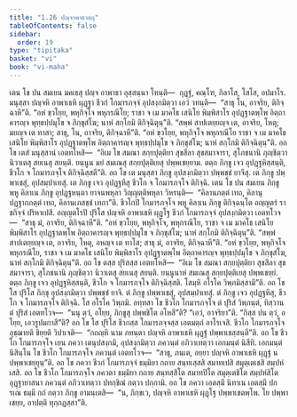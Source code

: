 ```yaml
---
title: "1.26 ปญฺจาพาธวตฺถุ"
tableOfContents: false
sidebar:
  order: 19
type: "tipitaka"
basket: "vi"
book: "vi-maha"
---
```



<DynamicBreadcrumb />

<Division number="88" book="vi-maha">

<Paragraph number="422" book="vi-maha">
เตน โข ปน สมเยน มคเธสุ ปญฺจ อาพาธา อุสฺสนฺนา โหนฺติ—  กุฏฺฐํ, คณฺโฑ, กิลาโส, โสโส, อปมาโร. มนุสฺสา ปญฺจหิ อาพาเธหิ ผุฏฺฐา ชีวกํ โกมารภจฺจํ อุปสงฺกมิตฺวา เอวํ วทนฺติ—  “สาธุ โน, อาจริย, ติกิจฺฉาหี”ติ. “อหํ ขฺวโยฺย, พหุกิจฺโจ พหุกรณีโย; ราชา จ เม มาคโธ เสนิโย พิมฺพิสาโร อุปฏฺฐาตพฺโพ อิตฺถาคารญฺจ พุทฺธปฺปมุโข จ ภิกฺขุสํโฆ; นาหํ สกฺโกมิ ติกิจฺฉิตุนฺ”ติ. “สพฺพํ สาปเตยฺยญฺจ เต, อาจริย, โหตุ; มยญฺจ เต ทาสา; สาธุ, โน, อาจริย, ติกิจฺฉาหี”ติ. “อหํ ขฺวโยฺย, พหุกิจฺโจ พหุกรณีโย ราชา จ เม มาคโธ เสนิโย พิมฺพิสาโร อุปฏฺฐาตพฺโพ อิตฺถาคารญฺจ พุทฺธปฺปมุโข จ ภิกฺขุสํโฆ; นาหํ สกฺโกมิ ติกิจฺฉิตุนฺ”ติ. อถ โข เตสํ มนุสฺสานํ เอตทโหสิ—  “อิเม โข สมณา สกฺยปุตฺติยา สุขสีลา สุขสมาจารา, สุโภชนานิ ภุญฺชิตฺวา นิวาเตสุ สยเนสุ สยนฺติ. ยนฺนูน มยํ สมเณสุ สกฺยปุตฺติเยสุ ปพฺพเชยฺยาม. ตตฺถ ภิกฺขู เจว อุปฏฺฐหิสฺสนฺติ, ชีวโก จ โกมารภจฺโจ ติกิจฺฉิสฺสตี”ติ. อถ โข เต มนุสฺสา ภิกฺขู อุปสงฺกมิตฺวา ปพฺพชฺชํ ยาจึสุ. เต ภิกฺขู ปพฺพาเชสุํ, อุปสมฺปาเทสุํ. เต ภิกฺขู เจว อุปฏฺฐหึสุ ชีวโก จ โกมารภจฺโจ ติกิจฺฉิ. เตน โข ปน สมเยน ภิกฺขู พหู คิลาเน ภิกฺขู อุปฏฺฐหนฺตา ยาจนพหุลา วิญฺญตฺติพหุลา วิหรนฺติ—  “คิลานภตฺตํ เทถ, คิลานุปฏฺฐากภตฺตํ เทถ, คิลานเภสชฺชํ เทถา”ติ. ชีวโกปิ โกมารภจฺโจ พหู คิลาเน ภิกฺขู ติกิจฺฉนฺโต อญฺญตรํ ราชกิจฺจํ ปริหาเปสิ.
</Paragraph>

</Division>
<Division number="89" book="vi-maha">

<Paragraph number="423" book="vi-maha">
อญฺญตโรปิ ปุริโส ปญฺจหิ อาพาเธหิ ผุฏฺโฐ ชีวกํ โกมารภจฺจํ อุปสงฺกมิตฺวา เอตทโวจ—  “สาธุ มํ, อาจริย, ติกิจฺฉาหี”ติ. “อหํ ขฺวโยฺย, พหุกิจฺโจ, พหุกรณีโย, ราชา จ เม มาคโธ เสนิโย พิมฺพิสาโร อุปฏฺฐาตพฺโพ อิตฺถาคารญฺจ พุทฺธปฺปมุโข จ ภิกฺขุสํโฆ; นาหํ สกฺโกมิ ติกิจฺฉิตุนฺ”ติ. “สพฺพํ สาปเตยฺยญฺจ เต, อาจริย, โหตุ, อหญฺจ เต ทาโส; สาธุ มํ, อาจริย, ติกิจฺฉาหี”ติ. “อหํ ขฺวโยฺย, พหุกิจฺโจ พหุกรณีโย, ราชา จ เม มาคโธ เสนิโย พิมฺพิสาโร อุปฏฺฐาตพฺโพ อิตฺถาคารญฺจ พุทฺธปฺปมุโข จ ภิกฺขุสํโฆ, นาหํ สกฺโกมิ ติกิจฺฉิตุนฺ”ติ.
</Paragraph>

<Paragraph number="424" book="vi-maha">
อถ โข ตสฺส ปุริสสฺส เอตทโหสิ—  “อิเม โข สมณา สกฺยปุตฺติยา สุขสีลา สุขสมาจารา, สุโภชนานิ ภุญฺชิตฺวา นิวาเตสุ สยเนสุ สยนฺติ. ยนฺนูนาหํ สมเณสุ สกฺยปุตฺติเยสุ ปพฺพเชยฺยํ. ตตฺถ ภิกฺขู เจว อุปฏฺฐหิสฺสนฺติ, ชีวโก จ โกมารภจฺโจ ติกิจฺฉิสฺสติ. โสมฺหิ อโรโค วิพฺภมิสฺสามี”ติ. อถ โข โส ปุริโส ภิกฺขุ อุปสงฺกมิตฺวา ปพฺพชฺชํ ยาจิ. ตํ ภิกฺขู ปพฺพาเชสุํ, อุปสมฺปาเทสุํ. ตํ ภิกฺขู เจว อุปฏฺฐหึสุ, ชีวโก จ โกมารภจฺโจ ติกิจฺฉิ. โส อโรโค วิพฺภมิ.
</Paragraph>

<Paragraph number="425" book="vi-maha">
อทฺทสา โข ชีวโก โกมารภจฺโจ ตํ ปุริสํ วิพฺภนฺตํ, ทิสฺวาน ตํ ปุริสํ เอตทโวจ—  “นนุ ตฺวํ, อโยฺย, ภิกฺขูสุ ปพฺพชิโต อโหสี”ติ? “เอวํ, อาจริยา”ติ. “กิสฺส ปน ตฺวํ, อโยฺย, เอวรูปมกาสี”ติ? อถ โข โส ปุริโส ชีวกสฺส โกมารภจฺจสฺส เอตมตฺถํ อาโรเจสิ. ชีวโก โกมารภจฺโจ อุชฺฌายติ ขิยฺยติ วิปาเจติ—  “กถญฺหิ นาม ภทนฺตา ปญฺจหิ อาพาเธหิ ผุฏฺฐํ ปพฺพาเชสฺสนฺตี”ติ. อถ โข ชีวโก โกมารภจฺโจ เยน ภควา เตนุปสงฺกมิ, อุปสงฺกมิตฺวา ภควนฺตํ อภิวาเทตฺวา เอกมนฺตํ นิสีทิ. เอกมนฺตํ นิสินฺโน โข ชีวโก โกมารภจฺโจ ภควนฺตํ เอตทโวจ—  “สาธุ, ภนฺเต, อยฺยา ปญฺจหิ อาพาเธหิ ผุฏฺฐํ น ปพฺพาเชยฺยุนฺ”ติ. อถ โข ภควา ชีวกํ โกมารภจฺจํ ธมฺมิยา กถาย สนฺทเสฺสสิ สมาทเปสิ สมุตฺเตเชสิ สมฺปหํเสสิ. อถ โข ชีวโก โกมารภจฺโจ ภควตา ธมฺมิยา กถาย สนฺทสฺสิโต สมาทปิโต สมุตฺเตชิโต สมฺปหํสิโต อุฏฺฐายาสนา ภควนฺตํ อภิวาเทตฺวา ปทกฺขิณํ กตฺวา ปกฺกามิ. อถ โข ภควา เอตสฺมึ นิทาเน เอตสฺมึ ปกรเณ ธมฺมึ กถํ กตฺวา ภิกฺขู อามนฺเตสิ—  “น, ภิกฺขเว, ปญฺจหิ อาพาเธหิ ผุฏฺโฐ ปพฺพาเชตพฺโพ. โย ปพฺพาเชยฺย, อาปตฺติ ทุกฺกฏสฺสา”ติ.
</Paragraph>
</Division>